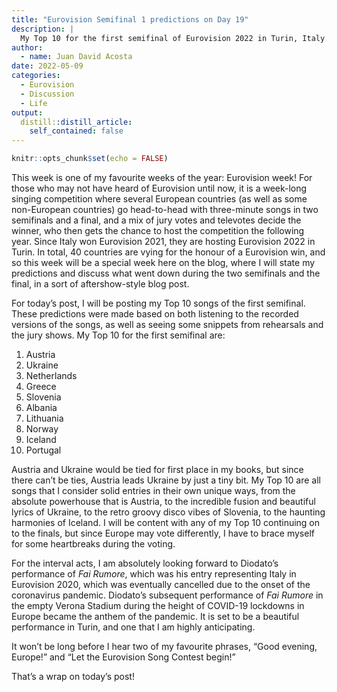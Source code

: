 ```yaml
---
title: "Eurovision Semifinal 1 predictions on Day 19"
description: |
  My Top 10 for the first semifinal of Eurovision 2022 in Turin, Italy.
author:
  - name: Juan David Acosta
date: 2022-05-09
categories:
  - Eurovision
  - Discussion
  - Life
output:
  distill::distill_article:
    self_contained: false
---
```



```r
knitr::opts_chunk$set(echo = FALSE)
```

This week is one of my favourite weeks of the year: Eurovision week! For those who may not have heard of Eurovision until now, it is a week-long singing competition where several European countries (as well as some non-European countries) go head-to-head with three-minute songs in two semifinals and a final, and a mix of jury votes and televotes decide the winner, who then gets the chance to host the competition the following year. Since Italy won Eurovision 2021, they are hosting Eurovision 2022 in Turin. In total, 40 countries are vying for the honour of a Eurovision win, and so this week will be a special week here on the blog, where I will state my predictions and discuss what went down during the two semifinals and the final, in a sort of aftershow-style blog post.

For today's post, I will be posting my Top 10 songs of the first semifinal. These predictions were made based on both listening to the recorded versions of the songs, as well as seeing some snippets from rehearsals and the jury shows. My Top 10 for the first semifinal are:

1. Austria
2. Ukraine
3. Netherlands
4. Greece
5. Slovenia
6. Albania
7. Lithuania
8. Norway
9. Iceland
10. Portugal

Austria and Ukraine would be tied for first place in my books, but since there can't be ties, Austria leads Ukraine by just a tiny bit. My Top 10 are all songs that I consider solid entries in their own unique ways, from the absolute powerhouse that is Austria, to the incredible fusion and beautiful lyrics of Ukraine, to the retro groovy disco vibes of Slovenia, to the haunting harmonies of Iceland. I will be content with any of my Top 10 continuing on to the finals, but since Europe may vote differently, I have to brace myself for some heartbreaks during the voting.

For the interval acts, I am absolutely looking forward to Diodato's performance of *Fai Rumore*, which was his entry representing Italy in Eurovision 2020, which was eventually cancelled due to the onset of the coronavirus pandemic. Diodato's subsequent performance of *Fai Rumore* in the empty Verona Stadium during the height of COVID-19 lockdowns in Europe became the anthem of the pandemic. It is set to be a beautiful performance in Turin, and one that I am highly anticipating.

It won't be long before I hear two of my favourite phrases, "Good evening, Europe!" and "Let the Eurovision Song Contest begin!"

That's a wrap on today's post!
